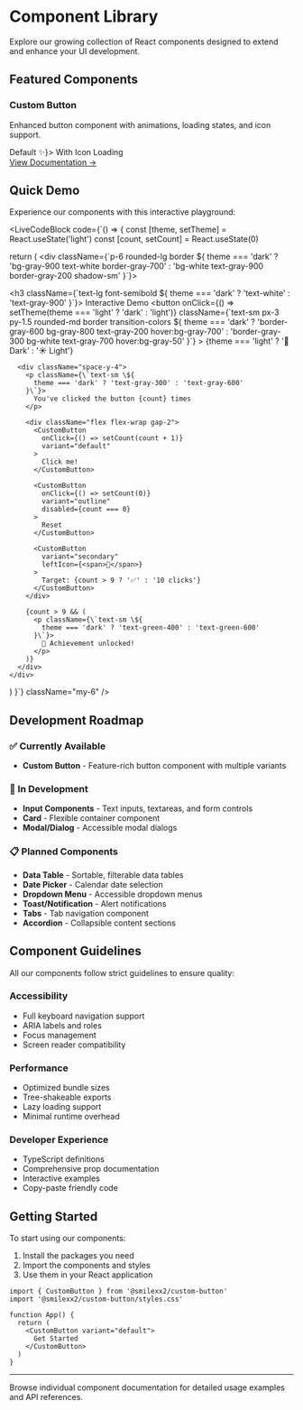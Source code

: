 # Component Library

Explore our growing collection of React components designed to extend and enhance your UI development.

## Featured Components

<div className="grid gap-4 mt-6">
  <div className="group relative overflow-hidden rounded-lg border p-6 hover:shadow-lg transition-shadow">
    <div className="absolute inset-0 bg-gradient-to-r from-blue-500/10 to-purple-500/10 opacity-0 group-hover:opacity-100 transition-opacity" />
    <h3 className="text-xl font-bold mb-2">Custom Button</h3>
    <p className="text-gray-600 dark:text-gray-400 mb-4">
      Enhanced button component with animations, loading states, and icon support.
    </p>
    <div className="flex items-center gap-3 mb-4">
      <CustomButton size="sm" variant="default">Default</CustomButton>
      <CustomButton size="sm" variant="outline" leftIcon={<span>✨</span>}>
        With Icon
      </CustomButton>
      <CustomButton size="sm" loading>
        Loading
      </CustomButton>
    </div>
    <a href="/components/button" className="text-blue-600 dark:text-blue-400 font-medium hover:underline">
      View Documentation →
    </a>
  </div>
</div>

## Quick Demo

Experience our components with this interactive playground:

<LiveCodeBlock
  code={`() => {
  const [theme, setTheme] = React.useState('light')
  const [count, setCount] = React.useState(0)
  
  return (
    <div className={\`p-6 rounded-lg border \${
      theme === 'dark' 
        ? 'bg-gray-900 text-white border-gray-700' 
        : 'bg-white text-gray-900 border-gray-200 shadow-sm'
    }\`}>
      <div className="flex justify-between items-center mb-6">
        <h3 className={\`text-lg font-semibold \${
          theme === 'dark' ? 'text-white' : 'text-gray-900'
        }\`}>
          Interactive Demo
        </h3>
        <button
          onClick={() => setTheme(theme === 'light' ? 'dark' : 'light')}
          className={\`text-sm px-3 py-1.5 rounded-md border transition-colors \${
            theme === 'dark'
              ? 'border-gray-600 bg-gray-800 text-gray-200 hover:bg-gray-700'
              : 'border-gray-300 bg-white text-gray-700 hover:bg-gray-50'
          }\`}
        >
          {theme === 'light' ? '🌙 Dark' : '☀️ Light'}
        </button>
      </div>
      
      <div className="space-y-4">
        <p className={\`text-sm \${
          theme === 'dark' ? 'text-gray-300' : 'text-gray-600'
        }\`}>
          You've clicked the button {count} times
        </p>
        
        <div className="flex flex-wrap gap-2">
          <CustomButton 
            onClick={() => setCount(count + 1)}
            variant="default"
          >
            Click me!
          </CustomButton>
          
          <CustomButton 
            onClick={() => setCount(0)}
            variant="outline"
            disabled={count === 0}
          >
            Reset
          </CustomButton>
          
          <CustomButton 
            variant="secondary"
            leftIcon={<span>🎯</span>}
          >
            Target: {count > 9 ? '✅' : '10 clicks'}
          </CustomButton>
        </div>
        
        {count > 9 && (
          <p className={\`text-sm \${
            theme === 'dark' ? 'text-green-400' : 'text-green-600'
          }\`}>
            🎉 Achievement unlocked!
          </p>
        )}
      </div>
    </div>
  )
}`}
  className="my-6"
/>

## Development Roadmap

### ✅ Currently Available
- **Custom Button** - Feature-rich button component with multiple variants

### 🚧 In Development
- **Input Components** - Text inputs, textareas, and form controls
- **Card** - Flexible container component
- **Modal/Dialog** - Accessible modal dialogs

### 📋 Planned Components
- **Data Table** - Sortable, filterable data tables
- **Date Picker** - Calendar date selection
- **Dropdown Menu** - Accessible dropdown menus
- **Toast/Notification** - Alert notifications
- **Tabs** - Tab navigation component
- **Accordion** - Collapsible content sections

## Component Guidelines

All our components follow strict guidelines to ensure quality:

### Accessibility
- Full keyboard navigation support
- ARIA labels and roles
- Focus management
- Screen reader compatibility

### Performance
- Optimized bundle sizes
- Tree-shakeable exports
- Lazy loading support
- Minimal runtime overhead

### Developer Experience
- TypeScript definitions
- Comprehensive prop documentation
- Interactive examples
- Copy-paste friendly code

## Getting Started

To start using our components:

1. Install the packages you need
2. Import the components and styles
3. Use them in your React application

```tsx
import { CustomButton } from '@smilexx2/custom-button'
import '@smilexx2/custom-button/styles.css'

function App() {
  return (
    <CustomButton variant="default">
      Get Started
    </CustomButton>
  )
}
```

---

Browse individual component documentation for detailed usage examples and API references.
